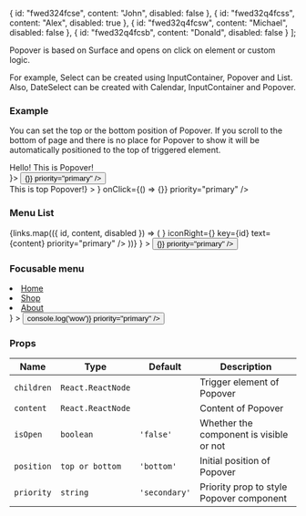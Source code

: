 
  {
    id: "fwed324fcse",
    content: "John",
    disabled: false
  },
  {
    id: "fwed32q4fcss",
    content: "Alex",
    disabled: true
  },
  {
    id: "fwed32q4fcsw",
    content: "Michael",
    disabled: false
  },
  {
    id: "fwed32q4fcsb",
    content: "Donald",
    disabled: false
  }
];

Popover is based on Surface and opens on click on element or custom logic.

For example, Select can be created using InputContainer, Popover and List. Also, DateSelect can be created with Calendar, InputContainer and Popover.

### Example

You can set the top or the bottom position of Popover.
If you scroll to the bottom of page and there is no place for Popover to show it will be automatically positioned to the top of triggered element.

<Playground>
  <div style={{ padding: '150px 0', display: 'flex' }}>
    <div style={{ padding: '0 10px' }}>
      <Popover isOpen={false} content={<div style={{ padding: 12 }}>Hello! This is Popover!</div>}>
        <Button text="Open Popover" onClick={() => {}} priority="primary" />
      </Popover>
    </div>
    <Popover
      isOpen={false}
      position="top"
      content={<div style={{ padding: 12 }}>This is top Popover!</div>}
    >
      <ButtonIcon icon={<IconSearch />} onClick={() => {}} priority="primary" />
    </Popover>
  </div>
</Playground>

### Menu List

<Playground>
  <block.L>
    <div style={{ padding: '0 0 200px', display: 'flex' }}>
      <Popover
        isOpen={false}
        content={
          <ListContainer priority="primary" style={{ width: '100%' }} as="ul">
            {links.map(({ id, content, disabled }) => (
              <ListItem
                as="a"
                disabled={disabled}
                href={`#${id}`}
                iconLeft={<IconInfo />}
                iconRight={<IconInfo />}
                key={id}
                text={content}
                priority="primary"
              />
            ))}
          </ListContainer>
        }
      >
        <Button text="Toggle menu" onClick={() => {}} priority="primary" />
      </Popover>
    </div>
  </block.L>
</Playground>

### Focusable menu

<Playground>
  <block.L>
    <div style={{ padding: '0 0 100px', display: 'flex' }}>
      <Popover
        isOpen={false}
        content={
          <ul style={{ listStyleType: 'none' }}>
            <li>
              <a href="">Home</a>
            </li>
            <li>
              <a href="">Shop</a>
            </li>
            <li>
              <a href="">About</a>
            </li>
          </ul>
        }
      >
        <Button text="Toggle menu" onClick={() => console.log('wow')} priority="primary" />
      </Popover>
    </div>
  </block.L>
</Playground>

### Props

| Name       | Type              | Default       | Description                              |
| ---------- | ----------------- | ------------- | ---------------------------------------- |
| `children` | `React.ReactNode` |               | Trigger element of Popover               |
| `content`  | `React.ReactNode` |               | Content of Popover                       |
| `isOpen`   | `boolean`         | `'false'`     | Whether the component is visible or not  |
| `position` | `top or bottom`   | `'bottom'`    | Initial position of Popover              |
| `priority` | `string`          | `'secondary'` | Priority prop to style Popover component |
